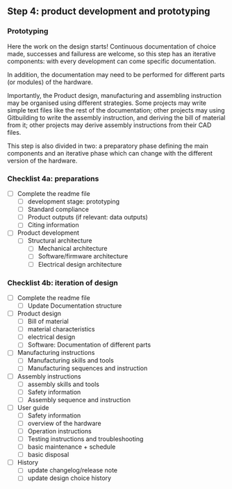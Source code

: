 ## Step 4: product development and prototyping {.unnumbered}

### Prototyping

Here the work on the design starts! Continuous documentation of choice made, successes and failuress are welcome, so this step has an iterative components: with every development can come specific documentation.

In addition, the documentation may need to be performed for different parts (or modules) of the hardware.

Importantly, the Product design, manufacturing and assembling instruction may be organised using different strategies. Some projects may write simple text files like the rest of the documentation; other projects may using Gitbuilding to write the assembly instruction, and deriving the bill of material from it; other projects may derive assembly instructions from their CAD files.

This step is also divided in two: a preparatory phase defining the main components and an iterative phase which can change with the different version of the hardware.


### Checklist 4a: preparations

- [ ] Complete the readme file
  - [ ] development stage: prototyping
  - [ ] Standard compliance
  - [ ] Product outputs (if relevant: data outputs)
  - [ ] Citing information

  
- [ ] Product development
  - [ ] Structural architecture
    - [ ] Mechanical architecture
    - [ ] Software/firmware architecture
    - [ ] Electrical design architecture

### Checklist 4b: iteration of design
- [ ] Complete the readme file
  - [ ] Update Documentation structure

- [ ] Product design
  - [ ] Bill of material
  - [ ] material characteristics
  - [ ] electrical design
  - [ ] Software: Documentation of different parts
  
- [ ] Manufacturing instructions  
    - [ ] Manufacturing skills and tools
    - [ ] Manufacturing sequences and instruction
    
- [ ] Assembly instructions
  - [ ] assembly skills and tools
  - [ ] Safety information
  - [ ] Assembly sequence and instruction

- [ ] User guide
  - [ ] Safety information
  - [ ] overview of the hardware
  - [ ] Operation instructions
  - [ ] Testing instructions and troubleshooting
  - [ ] basic maintenance + schedule
  - [ ] basic disposal
  
- [ ] History  
  - [ ] update changelog/release note
  - [ ] update design choice history

